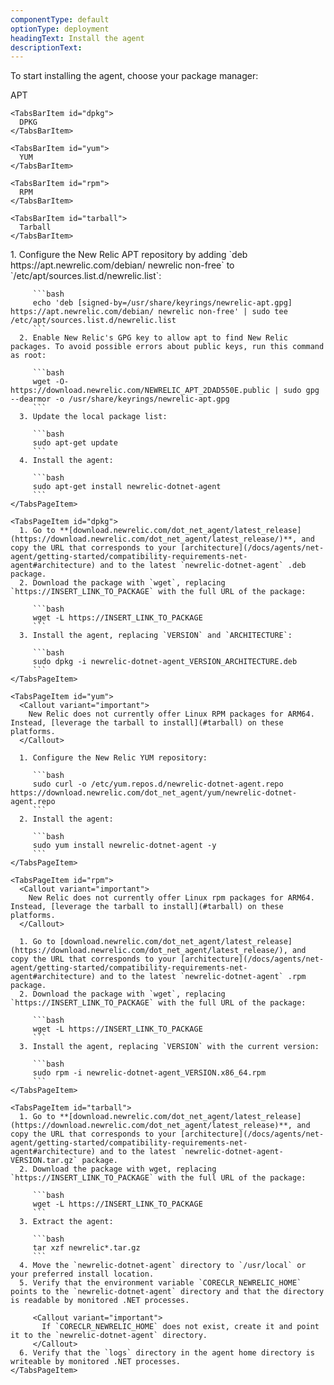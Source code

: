 ```yaml
---
componentType: default
optionType: deployment
headingText: Install the agent
descriptionText: 
---
```


To start installing the agent, choose your package manager:

<Tabs>
  <TabsBar>
    <TabsBarItem id="apt">
      APT
    </TabsBarItem>

    <TabsBarItem id="dpkg">
      DPKG
    </TabsBarItem>

    <TabsBarItem id="yum">
      YUM
    </TabsBarItem>

    <TabsBarItem id="rpm">
      RPM
    </TabsBarItem>

    <TabsBarItem id="tarball">
      Tarball
    </TabsBarItem>
  </TabsBar>

  <TabsPages>
    <TabsPageItem id="apt">
      1. Configure the New Relic APT repository by adding `deb https://apt.newrelic.com/debian/ newrelic non-free` to `/etc/apt/sources.list.d/newrelic.list`:

         ```bash
         echo 'deb [signed-by=/usr/share/keyrings/newrelic-apt.gpg] https://apt.newrelic.com/debian/ newrelic non-free' | sudo tee /etc/apt/sources.list.d/newrelic.list
         ```
      2. Enable New Relic's GPG key to allow apt to find New Relic packages. To avoid possible errors about public keys, run this command as root:

         ```bash
         wget -O- https://download.newrelic.com/NEWRELIC_APT_2DAD550E.public | sudo gpg --dearmor -o /usr/share/keyrings/newrelic-apt.gpg
         ```
      3. Update the local package list:

         ```bash
         sudo apt-get update
         ```
      4. Install the agent:

         ```bash
         sudo apt-get install newrelic-dotnet-agent
         ```
    </TabsPageItem>

    <TabsPageItem id="dpkg">
      1. Go to **[download.newrelic.com/dot_net_agent/latest_release](https://download.newrelic.com/dot_net_agent/latest_release/)**, and copy the URL that corresponds to your [architecture](/docs/agents/net-agent/getting-started/compatibility-requirements-net-agent#architecture) and to the latest `newrelic-dotnet-agent` .deb package.
      2. Download the package with `wget`, replacing `https://INSERT_LINK_TO_PACKAGE` with the full URL of the package:

         ```bash
         wget -L https://INSERT_LINK_TO_PACKAGE
         ```
      3. Install the agent, replacing `VERSION` and `ARCHITECTURE`:

         ```bash
         sudo dpkg -i newrelic-dotnet-agent_VERSION_ARCHITECTURE.deb
         ```
    </TabsPageItem>

    <TabsPageItem id="yum">
      <Callout variant="important">
        New Relic does not currently offer Linux RPM packages for ARM64. Instead, [leverage the tarball to install](#tarball) on these platforms.
      </Callout>

      1. Configure the New Relic YUM repository:

         ```bash
         sudo curl -o /etc/yum.repos.d/newrelic-dotnet-agent.repo https://download.newrelic.com/dot_net_agent/yum/newrelic-dotnet-agent.repo
         ```
      2. Install the agent:

         ```bash
         sudo yum install newrelic-dotnet-agent -y
         ```
    </TabsPageItem>

    <TabsPageItem id="rpm">
      <Callout variant="important">
        New Relic does not currently offer Linux rpm packages for ARM64. Instead, [leverage the tarball to install](#tarball) on these platforms.
      </Callout>

      1. Go to [download.newrelic.com/dot_net_agent/latest_release](https://download.newrelic.com/dot_net_agent/latest_release/), and copy the URL that corresponds to your [architecture](/docs/agents/net-agent/getting-started/compatibility-requirements-net-agent#architecture) and to the latest `newrelic-dotnet-agent` .rpm package.
      2. Download the package with `wget`, replacing `https://INSERT_LINK_TO_PACKAGE` with the full URL of the package:

         ```bash
         wget -L https://INSERT_LINK_TO_PACKAGE
         ```
      3. Install the agent, replacing `VERSION` with the current version:

         ```bash
         sudo rpm -i newrelic-dotnet-agent_VERSION.x86_64.rpm
         ```
    </TabsPageItem>

    <TabsPageItem id="tarball">
      1. Go to **[download.newrelic.com/dot_net_agent/latest_release](https://download.newrelic.com/dot_net_agent/latest_release)**, and copy the URL that corresponds to your [architecture](/docs/agents/net-agent/getting-started/compatibility-requirements-net-agent#architecture) and to the latest `newrelic-dotnet-agent-VERSION.tar.gz` package.
      2. Download the package with wget, replacing `https://INSERT_LINK_TO_PACKAGE` with the full URL of the package:

         ```bash
         wget -L https://INSERT_LINK_TO_PACKAGE
         ```
      3. Extract the agent:

         ```bash
         tar xzf newrelic*.tar.gz
         ```
      4. Move the `newrelic-dotnet-agent` directory to `/usr/local` or your preferred install location.
      5. Verify that the environment variable `CORECLR_NEWRELIC_HOME` points to the `newrelic-dotnet-agent` directory and that the directory is readable by monitored .NET processes.

         <Callout variant="important">
           If `CORECLR_NEWRELIC_HOME` does not exist, create it and point it to the `newrelic-dotnet-agent` directory.
         </Callout>
      6. Verify that the `logs` directory in the agent home directory is writeable by monitored .NET processes.
    </TabsPageItem>
  </TabsPages>
</Tabs>
